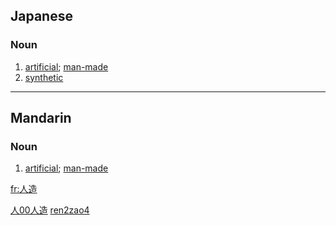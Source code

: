 ==Japanese==
{{ja-kanjitab|人|造}}

===Noun===
{{ja-noun|k|hira=じんぞう|rom=jinzô|hidx=しんぞう'}}

# [[artificial]]; [[man-made]]
# [[synthetic]]

----

==Mandarin==
{{zh-hanzi|[[人]][[造]]}}

===Noun===
{{cmn-noun|ts|pin=[[rénzào]] / [[ren2zao4]] / [[renzao]]|pint=ren2zao4|rs=人00}}

# [[artificial]]; [[man-made]]

[[Category:zh-tw:Elementary Mandarin|人00人造]]
[[Category:zh-cn:Elementary Mandarin|ren2zao4]]

[[fr:人造]]